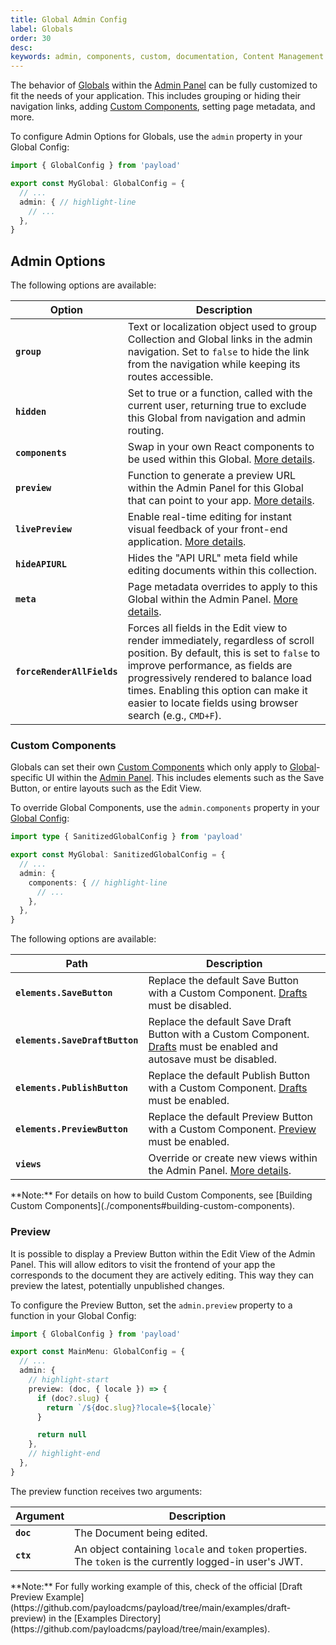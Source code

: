 ```yaml
---
title: Global Admin Config
label: Globals
order: 30
desc:
keywords: admin, components, custom, documentation, Content Management System, cms, headless, javascript, node, react, nextjs
---
```


The behavior of [Globals](../configuration/globals) within the [Admin Panel](./overview) can be fully customized to fit the needs of your application. This includes grouping or hiding their navigation links, adding [Custom Components](./components), setting page metadata, and more.

To configure Admin Options for Globals, use the `admin` property in your Global Config:

```ts
import { GlobalConfig } from 'payload'

export const MyGlobal: GlobalConfig = {
  // ...
  admin: { // highlight-line
    // ...
  },
}
```

## Admin Options

The following options are available:

| Option                     | Description                                                                                                                                                                                                                                                                                                    |
| -------------------------- | -------------------------------------------------------------------------------------------------------------------------------------------------------------------------------------------------------------------------------------------------------------------------------------------------------------- |
| **`group`**                | Text or localization object used to group Collection and Global links in the admin navigation. Set to `false` to hide the link from the navigation while keeping its routes accessible.                                                                                                                        |
| **`hidden`**               | Set to true or a function, called with the current user, returning true to exclude this Global from navigation and admin routing.                                                                                                                                                                              |
| **`components`**           | Swap in your own React components to be used within this Global. [More details](#custom-components).                                                                                                                                                                                                           |
| **`preview`**              | Function to generate a preview URL within the Admin Panel for this Global that can point to your app. [More details](#preview).                                                                                                                                                                                |
| **`livePreview`**          | Enable real-time editing for instant visual feedback of your front-end application. [More details](../live-preview/overview).                                                                                                                                                                                  |
| **`hideAPIURL`**           | Hides the "API URL" meta field while editing documents within this collection.                                                                                                                                                                                                                                 |
| **`meta`**                 | Page metadata overrides to apply to this Global within the Admin Panel. [More details](./metadata).                                                                                                                                                                                                            |
| **`forceRenderAllFields`** | Forces all fields in the Edit view to render immediately, regardless of scroll position. By default, this is set to `false` to improve performance, as fields are progressively rendered to balance load times. Enabling this option can make it easier to locate fields using browser search (e.g., `CMD+F`). |

### Custom Components

Globals can set their own [Custom Components](./components) which only apply to [Global](../configuration/globals)-specific UI within the [Admin Panel](./overview). This includes elements such as the Save Button, or entire layouts such as the Edit View.

To override Global Components, use the `admin.components` property in your [Global Config](../configuration/globals):

```ts
import type { SanitizedGlobalConfig } from 'payload'

export const MyGlobal: SanitizedGlobalConfig = {
  // ...
  admin: {
    components: { // highlight-line
      // ...
    },
  },
}
```

The following options are available:

| Path                           | Description                                                                                                            |
| ------------------------------ | ---------------------------------------------------------------------------------------------------------------------- |
| **`elements.SaveButton`**      | Replace the default Save Button with a Custom Component. [Drafts](../versions/drafts) must be disabled.                                    |
| **`elements.SaveDraftButton`** | Replace the default Save Draft Button with a Custom Component. [Drafts](../versions/drafts) must be enabled and autosave must be disabled. |
| **`elements.PublishButton`**   | Replace the default Publish Button with a Custom Component. [Drafts](../versions/drafts) must be enabled.                                  |
| **`elements.PreviewButton`**   | Replace the default Preview Button with a Custom Component. [Preview](#preview) must be enabled.                                         |
| **`views`**                    | Override or create new views within the Admin Panel. [More details](./views).                                     |

<Banner type="success">
  **Note:**
  For details on how to build Custom Components, see [Building Custom Components](./components#building-custom-components).
</Banner>

### Preview

It is possible to display a Preview Button within the Edit View of the Admin Panel. This will allow editors to visit the frontend of your app the corresponds to the document they are actively editing. This way they can preview the latest, potentially unpublished changes.

To configure the Preview Button, set the `admin.preview` property to a function in your Global Config:

```ts
import { GlobalConfig } from 'payload'

export const MainMenu: GlobalConfig = {
  // ...
  admin: {
    // highlight-start
    preview: (doc, { locale }) => {
      if (doc?.slug) {
        return `/${doc.slug}?locale=${locale}`
      }

      return null
    },
    // highlight-end
  },
}
```

The preview function receives two arguments:

| Argument | Description |
| --- | --- |
| **`doc`** | The Document being edited. |
| **`ctx`** | An object containing `locale` and `token` properties. The `token` is the currently logged-in user's JWT. |

<Banner type="success">
  **Note:**
  For fully working example of this, check of the official [Draft Preview Example](https://github.com/payloadcms/payload/tree/main/examples/draft-preview) in the [Examples Directory](https://github.com/payloadcms/payload/tree/main/examples).
</Banner>
